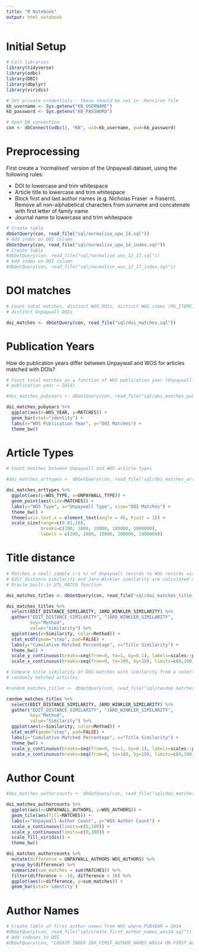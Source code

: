 ```yaml
---
title: "R Notebook"
output: html_notebook
---
```


# Initial Setup

```r
# Call libraries
library(tidyverse)
library(odbc)
library(DBI)
library(dbplyr)
library(viridis)

# Set private credentials - these should be set in .Renviron file
kb_username <- Sys.getenv("KB_USERNAME")
kb_password <- Sys.getenv("KB_PASSWORD")

```

```r

# Open DB connection
con <- dbConnect(odbc(), "KB", uid=kb_username, pwd=kb_password)

```


# Preprocessing

First create a 'normalised' version of the Unpaywall dataset, using the following rules:

- DOI to lowercase and trim whitespace
- Article title to lowercase and trim whitespace
- Block first and last author names (e.g. Nicholas Fraser -> frasern). Remove 
all non-alphabetical characters from surname and concatenate with first letter
of family name
- Journal name to lowercase and trim whitespace

```r
# Create table
dbGetQuery(con, read_file("sql/normalise_upw_14.sql"))
# Add index on DOI column
dbGetQuery(con, read_file("sql/normalise_upw_14_index.sql"))
# Create table
#dbGetQuery(con, read_file("sql/normalise_wos_12_17.sql"))
# Add index on DOI column
#dbGetQuery(con, read_file("sql/normalise_wos_12_17_index.sql"))

```


# DOI matches

```r

# Count total matches, distinct WOS DOIs, distinct WOS items (PK_ITEMS) and
# distinct Unpaywall DOIs

doi_matches <- dbGetQuery(con, read_file("sql/doi_matches.sql"))

```


# Publication Years

How do publication years differ between Unpaywall and WOS for articles matched with DOIs?

```r

# Count total matches as a function of WOS publication year (Unpaywall
# publication year = 2014).

#doi_matches_pubyears <- dbGetQuery(con, read_file("sql/doi_matches_publication_years.sql"))

doi_matches_pubyears %>%
  ggplot(aes(x=WOS_YEAR, y=MATCHES)) +
  geom_bar(stat="identity") +
  labs(x="WOS Publication Year", y="DOI Matches") +
  theme_bw()

```

# Article Types

```r

# Count matches between Unpaywall and WOS article types

#doi_matches_arttypes <- dbGetQuery(con, read_file("sql/doi_matches_article_types.sql"))

doi_matches_arttypes %>%
  ggplot(aes(y=WOS_TYPE, x=UNPAYWALL_TYPE)) +
  geom_point(aes(size=MATCHES)) +
  labs(y="WOS Type", x="Unpaywall Type", size="DOI Matches") +
  theme_bw() +
  theme(axis.text.x = element_text(angle = 45, hjust = 1)) +
  scale_size(range=c(0.01,10),
             breaks=c(100, 1000, 10000, 100000, 1000000),
             labels = c(100, 1000, 10000, 100000, 1000000))

```

# Title distance

```r

# Matches a small sample (~1 %) of Unpaywall records to WOS records via DOI.
# Edit distance similarity and Jaro-Winkler similarity are calculated using
# Oracle built-in UTL_MATCH function

doi_matches_titles <- dbGetQuery(con, read_file("sql/doi_matches_title_distances.sql"))

doi_matches_titles %>%
  select(EDIT_DISTANCE_SIMILARITY, JARO_WINKLER_SIMILARITY) %>%
  gather("EDIT_DISTANCE_SIMILARITY", "JARO_WINKLER_SIMILARITY", 
         key="Method", 
         value="Similarity") %>%
  ggplot(aes(x=Similarity, color=Method)) +
  stat_ecdf(geom="step", pad=FALSE) +
  labs(y="Cumulative Matched Percentage", x="Title Similarity") +
  theme_bw() +
  scale_y_continuous(breaks=seq(from=0, to=1, by=0.1), labels=scales::percent) +
  scale_x_continuous(breaks=seq(from=0, to=100, by=10), limits=c(0,100))

# Compare title similarity of DOI-matches with similarity from a selection of 
# randomly matched articles

#random_matches_titles <- dbGetQuery(con, read_file("sql/random_matches_title_distances.sql"))

random_matches_titles %>%
  select(EDIT_DISTANCE_SIMILARITY, JARO_WINKLER_SIMILARITY) %>%
  gather("EDIT_DISTANCE_SIMILARITY", "JARO_WINKLER_SIMILARITY", 
         key="Method", 
         value="Similarity") %>%
  ggplot(aes(x=Similarity, color=Method)) +
  stat_ecdf(geom="step", pad=FALSE) +
  labs(y="Cumulative Matched Percentage", x="Title Similarity") +
  theme_bw() +
  scale_y_continuous(breaks=seq(from=0, to=1, by=0.1), labels=scales::percent) +
  scale_x_continuous(breaks=seq(from=0, to=100, by=10), limits=c(0,100))

```

# Author Count

```r

#doi_matches_authorcounts <- dbGetQuery(con, read_file("sql/doi_matches_all_authorcounts.sql"))

doi_matches_authorcounts %>%
  ggplot(aes(x=UNPAYWALL_AUTHORS, y=WOS_AUTHORS)) +
  geom_tile(aes(fill=MATCHES)) +
  labs(x="Unpaywall Author Count", y="WOS Author Count") +
  scale_x_continuous(limits=c(0,100)) +
  scale_y_continuous(limits=c(0,100)) +
  scale_fill_viridis() +
  theme_bw()

doi_matches_authorcounts %>%
  mutate(difference = UNPAYWALL_AUTHORS-WOS_AUTHORS) %>%
  group_by(difference) %>%
  summarize(sum_matches = sum(MATCHES)) %>%
  filter(difference > -10, difference < 10) %>%
  ggplot(aes(x=difference, y=sum_matches)) +
  geom_bar(stat='identity')

```

# Author Names

```r

# Create table of first author names from WOS where PUBYEAR = 2014
#dbGetQuery(con, read_file("sql/create_first_author_names_wos14.sql"))
# Add indexes to DOI
#dbGetQuery(con, "CREATE INDEX IDX_FIRST_AUTHOR_NAMES_WOS14 ON FIRST_AUTHOR_NAMES_WOS14(DOI)")





```



